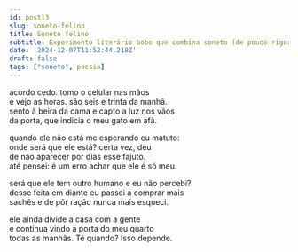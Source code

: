 ```yaml
---
id: post13
slug: soneto-felino
title: Soneto felino
subtitle: Experimento literário bobo que combina soneto (de pouco rigor) com anedota
date: '2024-12-07T11:52:44.218Z'
draft: false
tags: ["soneto", poesia]
---
```


acordo cedo. tomo o celular nas mãos  
e vejo as horas. são seis e trinta da manhã.  
sento à beira da cama e capto a luz nos vãos  
da porta, que indicia o meu gato em afã.  

quando ele não está me esperando eu matuto:  
onde será que ele está? certa vez, deu  
de não aparecer por dias esse fajuto.  
até pensei: é um erro achar que ele é só meu.  

será que ele tem outro humano e eu não percebi?  
desse feita em diante eu passei a comprar mais  
sachês e de pôr ração nunca mais esqueci.  

ele ainda divide a casa com a gente  
e continua vindo à porta do meu quarto  
todas as manhãs. Té quando? Isso depende.  
